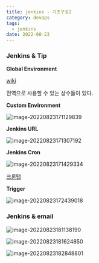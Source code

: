 ```yaml
---
title: jenkins - 기초구성2
category: devops
tags:
  - jenkins
date: 2022-08-23
---
```


### Jenkins & Tip

**Global Environment**

[wiki](https://wiki.jenkins.io/display/JENKINS/Building+a+software+project)

전역으로 사용할 수 있는 상수들이 있다.

**Custom Environment**

![image-20220823171129839](../../../assets/images/posts/2022-08-23-post-jenkins-2/image-20220823171129839.png)

**Jenkins URL**

![image-20220823171307192](../../../assets/images/posts/2022-08-23-post-jenkins-2/image-20220823171307192.png)

**Jenkins Cron**

![image-20220823171429334](../../../assets/images/posts/2022-08-23-post-jenkins-2/image-20220823171429334.png)

[크론탭](https://crontab.guru/#*_*_*_*_*)

**Trigger**

![image-20220823172439018](../../../assets/images/posts/2022-08-23-post-jenkins-2/image-20220823172439018.png)

### Jenkins & email

![image-20220823181138190](../../../assets/images/posts/2022-08-23-post-jenkins-2/image-20220823181138190.png)

![image-20220823181624850](../../../assets/images/posts/2022-08-23-post-jenkins-2/image-20220823181624850.png)

![image-20220823182848801](../../../assets/images/posts/2022-08-23-post-jenkins-2/image-20220823182848801.png)
